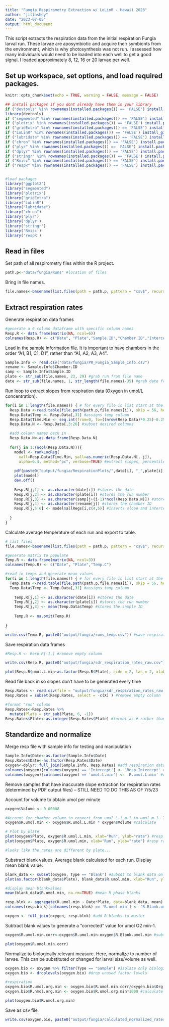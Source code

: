 ```yaml
---
title: "Fungia Respirometry Extraction w/ LoLinR - Hawaii 2023"
author: "jillashey"
date: "2023-07-05"
output: html_document
---
```


This script extracts the respiration data from the initial respiration Fungia larval run. These larvae are aposymbiotic and acquire their symbionts from the environment, which is why photosynthesis was not run. I assessed how many individuals would need to be loaded into each well to get a good signal. I loaded approximately 8, 12, 16 or 20 larvae per well. 

## Set up workspace, set options, and load required packages.    
```r
knitr::opts_chunk$set(echo = TRUE, warning = FALSE, message = FALSE)
```

```r
## install packages if you dont already have them in your library
if ("devtools" %in% rownames(installed.packages()) == 'FALSE') install.packages('devtools') 
library(devtools)
if ("segmented" %in% rownames(installed.packages()) == 'FALSE') install.packages('segmented') 
if ("plotrix" %in% rownames(installed.packages()) == 'FALSE') install.packages('plotrix') 
if ("gridExtra" %in% rownames(installed.packages()) == 'FALSE') install.packages('gridExtra') 
if ("LoLinR" %in% rownames(installed.packages()) == 'FALSE') install_github('colin-olito/LoLinR') 
if ("lubridate" %in% rownames(installed.packages()) == 'FALSE') install.packages('lubridate') 
if ("chron" %in% rownames(installed.packages()) == 'FALSE') install.packages('chron') 
if ("plyr" %in% rownames(installed.packages()) == 'FALSE') install.packages('plyr') 
if ("dplyr" %in% rownames(installed.packages()) == 'FALSE') install.packages('dplyr') 
if ("stringr" %in% rownames(installed.packages()) == 'FALSE') install.packages('stringr') 
if ("Rmisc" %in% rownames(installed.packages()) == 'FALSE') install.packages('Rmisc') 
if ("respR" %in% rownames(installed.packages()) == 'FALSE') install.packages('respR') 


#load packages
library("ggplot2")
library("segmented")
library("plotrix")
library("gridExtra")
library("LoLinR")
library("lubridate")
library("chron")
library('plyr')
library('dplyr')
library('stringr')
library('Rmisc')
library('respR')
```

## Read in files 

Set path of all respirometry files within the R project. 

```r
path.p<-"data/fungia/Runs" #location of files
```

Bring in file names.

```r
file.names<-basename(list.files(path = path.p, pattern = "csv$", recursive = TRUE)) 
```

## Extract respiration rates 

Generate respiration data frames 

```r
#generate a 6 column dataframe with specific column names
Resp.R <- data.frame(matrix(NA, ncol=6))
colnames(Resp.R) <- c("Date", "Plate","Sample.ID","Chamber.ID","Intercept", "umol.L.min")
```

Load in the sample information file. It is important to have chambers in the order "A1, B1, C1, D1", rather than "A1, A2, A3, A4".  

```r
Sample.Info <- read.csv("data/fungia/PR_Fungia_Sample_Info.csv")
rename <- Sample.Info$Chamber.ID
samp <- Sample.Info$Sample.ID
plate <- str_sub(file.names, 23, 29) #grab run from file name
date <- str_sub(file.names, 1, str_length(file.names)-35) #grab date from file name
```

Run loop to extract slopes from respiration data (Oxygen in umol/L concentration).

```r
for(i in 1:length(file.names)) { # for every file in list start at the first and run this following function
  Resp.Data <-read.table(file.path(path.p,file.names[i]), skip = 56, header=T, sep=",", na.string="NA", fill = TRUE, as.is=TRUE, fileEncoding="latin1") #reads in the data files
  Resp.Data$Temp <- Resp.Data[,31] #assigns temp column
  Resp.Data$Time.Min <- seq.int(from=0, to=((nrow(Resp.Data)*0.25)-0.25), by = 0.25) #set time in min
  Resp.Data.N <- Resp.Data[,3:26] #subset desired columns

  #add column names back in 
  Resp.Data.N<-as.data.frame(Resp.Data.N)
  
  for(j in 1:(ncol(Resp.Data.N))){
    model <- rankLocReg(
      xall=Resp.Data$Time.Min, yall=as.numeric(Resp.Data.N[, j]), 
      alpha=0.4, method="pc", verbose=TRUE) #extract slopes, percentile rank method with minimum window size of 0.4. This means that in order to fit a slope, it has to encompass at least 40% of available datapoints. 
    
    pdf(paste0("output/fungia/RespirationPlots/",date[i], "_",plate[i],"_",rename[j],"_regression_trunc.pdf")) #generate output file names
    plot(model)
    dev.off()
    
    Resp.R[j,1] <- as.character(date[i]) #stores the date
    Resp.R[j,2] <- as.character(plate[i]) #stores the run number
    Resp.R[j,3] <- as.character(samp[j+(i-1)*ncol(Resp.Data.N)]) #stores the sample ID
    Resp.R[j,4] <- as.character(rename[j]) #stores the chamber ID
    Resp.R[j,5:6] <- model$allRegs[i,c(4,5)] #inserts slope and intercept in the dataframe
    
  }
}
```

Calculate average temperature of each run and export to table. 

```r
# list files 
file.names<-basename(list.files(path = path.p, pattern = "csv$", recursive = TRUE)) 

#generate matrix to populate
Temp.R <- data.frame(matrix(NA, ncol=3))
colnames(Temp.R) <- c("Date", "Plate","Temp.C")

#read in temps and generate mean values  
for(i in 1:length(file.names)) { # for every file in list start at the first and run this following function
  Temp.Data <-read.table(file.path(path.p,file.names[i]), skip = 56, header=T, sep=",", na.string="NA", fill = TRUE, as.is=TRUE, fileEncoding="latin1") #reads in the data files
  Temp.Data$Temp <- Temp.Data[,31] #assigns temp column
  
    Temp.R[j,1] <- as.character(date[i]) #stores the date
    Temp.R[j,2] <- as.character(plate[i]) #stores the run number
    Temp.R[j,3] <- mean(Temp.Data$Temp) #stores the sample ID
    
    Temp.R <- na.omit(Temp.R)
  
}

write.csv(Temp.R, paste0("output/fungia/runs_temp.csv")) #save respiration rate data
```

Save respiration data frames 

```r
#Resp.R <- Resp.R[-1,] #remove empty column

write.csv(Resp.R, paste0("output/fungia/sdr_respiration_rates_raw.csv")) #save respiration rate data

plot(Resp.R$umol.L.min~as.factor(Resp.R$Plate), side = 2, las = 2, xlab="" )
```

Read file back in so slopes don't have to be generated every time 

```r
Resp.Rates <- read.csv(file = "output/fungia/sdr_respiration_rates_raw.csv") #read file back in so slopes don't have to be generated every time
Resp.Rates = subset(Resp.Rates, select = -c(X) ) #remove empty column

#format "run" column
Resp.Rates<-Resp.Rates %>%
  mutate(Plate = str_sub(Plate, 6, -1))
Resp.Rates$Plate<-as.integer(Resp.Rates$Plate) #format as # rather than run #, set as integer
```

## Standardize and normalize 

Merge resp file with sample info for testing and manipulation 

```r
Sample.Info$Date<-as.factor(Sample.Info$Date)
Resp.Rates$Date<-as.factor(Resp.Rates$Date)
oxygen<-dplyr::full_join(Sample.Info, Resp.Rates) #add respiration data
colnames(oxygen)[colnames(oxygen) == 'Intercept'] <- 'Resp.Intercept' #rename to specify R
colnames(oxygen)[colnames(oxygen) == 'umol.L.min'] <- 'R.umol.L.min' #rename to specify R
```

Remove samples that have inaccurate slope extraction for respiration rates (determined by PDF output files)  -- STILL NEED TO DO THIS AS OF 7/5/23

Account for volume to obtain umol per minute 

```r
oxygen$Volume <- 0.00008

#Account for chamber volume to convert from umol L-1 m-1 to umol m-1. This removes per Liter
oxygen$R.umol.min <- oxygen$R.umol.L.min * oxygen$Volume #calculate

# Plot by plate 
plot(oxygen$Plate, oxygen$R.umol.L.min, xlab="Run", ylab="rate") #resp rates
plot(oxygen$Plate, oxygen$R.umol.min, xlab="Run", ylab="rate") #resp rates

#looks like the rates are different by plate...
```

Substract blank values. Average blank calculated for each run. Display mean blank value.  

```r
blank_data <- subset(oxygen, Type == "Blank") #subset to blank data only
plot(as.factor(blank_data$Plate), blank_data$R.umol.min, xlab="Run", ylab="umol O2 min-1") #blanks during dark phase

#display mean blankvalues
mean(blank_data$R.umol.min, na.rm=TRUE) #mean R phase blanks

resp.blnk <- aggregate(R.umol.min ~ Date*Plate, data=blank_data, mean) #calculate average blank during light for each run
colnames(resp.blnk)[colnames(resp.blnk) == 'R.umol.min'] <- 'R.Blank.umol.min' #rename to specify blank for R

oxygen <- full_join(oxygen, resp.blnk) #add R blanks to master
```

Subtract blank values to generate a "corrected" value for umol O2 min-1.  

```r
oxygen$R.umol.min.corr<-oxygen$R.umol.min-oxygen$R.Blank.umol.min #subtract R blanks

plot(oxygen$R.umol.min.corr)
```

Normalize to biologically relevant measure. Here, normalize to number of larvae. This can be substituted or changed for larval size/volume as well.  

```r
oxygen.bio <- oxygen %>% filter(Type == "Sample") #isolate only biological samples and drop unused factor levels 
oxygen.bio <- droplevels(oxygen.bio) #drop unused factor levels

#respiration
oxygen.bio$R.umol.org.min <- oxygen.bio$R.umol.min.corr/oxygen.bio$Org.Number #calculate oxygen per organism 
oxygen.bio$R.nmol.org.min <- oxygen.bio$R.umol.org.min*1000 #calculate nanomoles 

plot(oxygen.bio$R.nmol.org.min)
```

Save as csv file 

```r
write.csv(oxygen.bio, paste0("output/fungia/calculated_normalized_rates.csv")) #save final file
```










